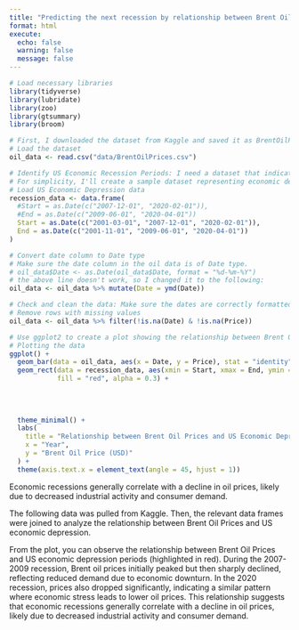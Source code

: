 ```yaml
---
title: "Predicting the next recession by relationship between Brent Oil Prices and US recession."
format: html
execute: 
  echo: false
  warning: false
  message: false
---
```


```r
# Load necessary libraries
library(tidyverse)
library(lubridate)
library(zoo)
library(gtsummary)
library(broom)

# First, I downloaded the dataset from Kaggle and saved it as BrentOilPrices.csv, load it into R
# Load the dataset
oil_data <- read.csv("data/BrentOilPrices.csv")

# Identify US Economic Recession Periods: I need a dataset that indicates periods of US economic depression. I obtained this data from the National Bureau of Economic Research (NBER).
# For simplicity, I'll create a sample dataset representing economic depression periods.
# Load US Economic Depression data
recession_data <- data.frame(
  #Start = as.Date(c("2007-12-01", "2020-02-01")),
  #End = as.Date(c("2009-06-01", "2020-04-01"))
  Start = as.Date(c("2001-03-01", "2007-12-01", "2020-02-01")),
  End = as.Date(c("2001-11-01", "2009-06-01", "2020-04-01"))
)

# Convert date column to Date type
# Make sure the date column in the oil data is of Date type.
# oil_data$Date <- as.Date(oil_data$Date, format = "%d-%m-%Y")
# the above line doesn't work, so I changed it to the following:
oil_data <- oil_data %>% mutate(Date = ymd(Date))

# Check and clean the data: Make sure the dates are correctly formatted and handle any missing values.
# Remove rows with missing values
oil_data <- oil_data %>% filter(!is.na(Date) & !is.na(Price))

# Use ggplot2 to create a plot showing the relationship between Brent Oil Prices and US Economic Depression periods.
# Plotting the data
ggplot() +
  geom_bar(data = oil_data, aes(x = Date, y = Price), stat = "identity", fill = "blue") +
  geom_rect(data = recession_data, aes(xmin = Start, xmax = End, ymin = -Inf, ymax = Inf), 
            fill = "red", alpha = 0.3) +
  
  
  
  
  theme_minimal() +
  labs(
    title = "Relationship between Brent Oil Prices and US Economic Depression",
    x = "Year",
    y = "Brent Oil Price (USD)"
  ) +
  theme(axis.text.x = element_text(angle = 45, hjust = 1))


```

Economic recessions generally correlate with a decline in oil prices, likely due to decreased industrial activity and consumer demand.

The following data was pulled from Kaggle. Then, the relevant data frames were joined to analyze the relationship between Brent Oil Prices and US economic depression.

From the plot, you can observe the relationship between Brent Oil Prices and US economic depression periods (highlighted in red). During the 2007-2009 recession, Brent oil prices initially peaked but then sharply declined, reflecting reduced demand due to economic downturn. In the 2020 recession, prices also dropped significantly, indicating a similar pattern where economic stress leads to lower oil prices. This relationship suggests that economic recessions generally correlate with a decline in oil prices, likely due to decreased industrial activity and consumer demand.
